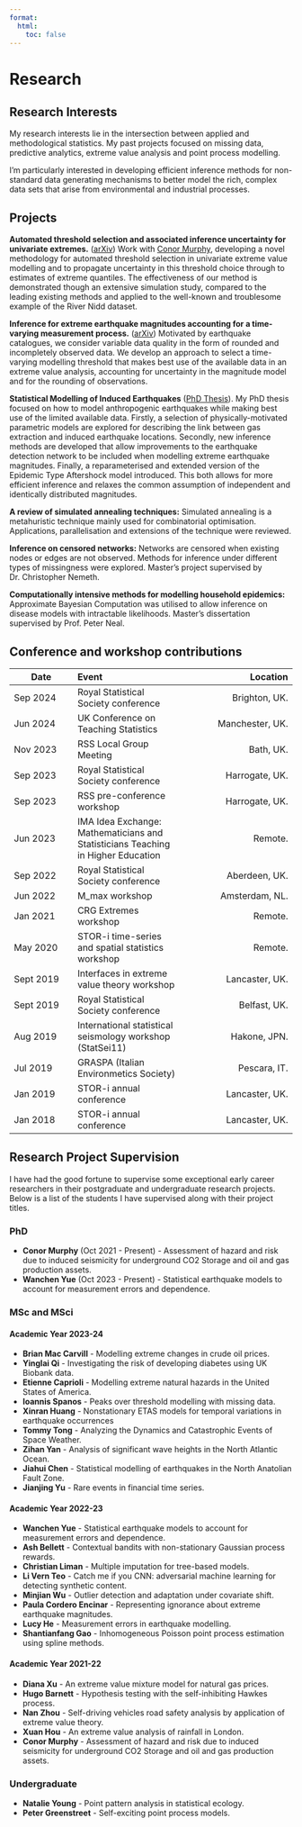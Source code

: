 ```yaml
---
format:
  html:
    toc: false
---
```

# Research 

## Research Interests 

My research interests lie in the intersection between applied and methodological statistics. My past projects focused on missing data, predictive analytics, extreme value analysis and point process modelling.

I'm particularly interested in developing efficient inference methods for non-standard data generating mechanisms to better model the rich, complex data sets that arise from environmental and industrial processes.

## Projects 

__Automated threshold selection and associated inference uncertainty for univariate extremes.__ ([arXiv](https://arxiv.org/abs/2310.17999)) Work with [Conor Murphy](https://www.lancaster.ac.uk/maths/people/conor-murphy2), developing a novel methodology for automated threshold selection in univariate extreme value modelling and to propagate uncertainty in this threshold choice through to estimates of extreme quantiles. The effectiveness of our method is demonstrated though an extensive simulation study, compared to the leading existing methods and applied to the well-known and troublesome example of the River Nidd dataset. 

__Inference for extreme earthquake magnitudes accounting for a time-varying measurement process.__ ([arXiv](https://arxiv.org/abs/2102.00884))  Motivated by earthquake catalogues, we consider variable data quality in the form of rounded and incompletely observed data. We develop an approach to select a time-varying modelling threshold that makes best use of the available data in an extreme value analysis, accounting for uncertainty in the magnitude model and for the rounding of observations. 

__Statistical Modelling of Induced Earthquakes__ ([PhD Thesis](https://doi.org/10.17635/lancaster/thesis/1436)). My PhD thesis focused on how to model anthropogenic earthquakes while making best use of the limited available data. Firstly, a selection of physically-motivated parametric models are explored for describing the link between gas extraction and induced earthquake locations. Secondly, new inference methods are developed that allow improvements to the earthquake detection network to be included when modelling extreme earthquake magnitudes. Finally, a reparameterised and extended version of the Epidemic Type Aftershock model introduced. This both allows for more efficient inference and relaxes the common assumption of independent and identically distributed magnitudes.

__A review of simulated annealing techniques:__ Simulated annealing is a metahuristic technique mainly used for combinatorial optimisation. Applications, parallelisation and extensions of the technique were reviewed.

__Inference on censored networks:__ Networks are censored when existing nodes or edges are not observed. Methods for inference under different types of missingness were explored. Master's project supervised by Dr. Christopher Nemeth.

__Computationally intensive methods for modelling household epidemics:__
Approximate Bayesian Computation was utilised to allow inference on disease models with intractable likelihoods. Master's dissertation supervised by Prof. Peter Neal.


## Conference and workshop contributions

| Date      | Event | Location |
|-----------|:-----------------|------------------:|
| Sep 2024  | Royal Statistical Society conference | Brighton, UK. |
| Jun 2024  | UK Conference on Teaching Statistics | Manchester, UK. |
| Nov 2023  | RSS Local Group Meeting | Bath, UK. |
| Sep 2023  | Royal Statistical Society conference | Harrogate, UK. |
| Sep 2023  | RSS pre-conference workshop | Harrogate, UK. |
| Jun 2023  | IMA Idea Exchange: Mathematicians and Statisticians Teaching in Higher Education | Remote. |
| Sep 2022  | Royal Statistical Society conference | Aberdeen, UK. |
| Jun 2022  | M\_max workshop | Amsterdam, NL. |
| Jan 2021  | CRG Extremes workshop | Remote. |
| May 2020 | STOR-i time-series and spatial statistics workshop | Remote. | 
| Sept 2019 | Interfaces in extreme value theory workshop| Lancaster, UK. |
| Sept 2019 | Royal Statistical Society conference | Belfast, UK. |
| Aug  2019 | International statistical seismology workshop (StatSei11) | Hakone, JPN.|
| Jul 2019 | GRASPA (Italian Environmetics Society)| Pescara, IT. |
| Jan 2019 | STOR-i annual conference | Lancaster, UK. |
| Jan 2018 | STOR-i annual conference | Lancaster, UK. |


## Research Project Supervision

I have had the good fortune to supervise some exceptional early career researchers in their postgraduate and undergraduate research projects. Below is a list of the students I have supervised along with their project titles.

### PhD 

- __Conor Murphy__ (Oct 2021 - Present) - Assessment of hazard and risk due to induced seismicity for underground CO2 Storage and oil and gas production assets. 
- __Wanchen Yue__ (Oct 2023 - Present) - Statistical earthquake models to account for measurement errors and dependence.

### MSc and MSci

#### Academic Year 2023-24
<!-- AY 2023-2024 -->
- __Brian Mac Carvill__ - Modelling extreme changes in
crude oil prices.
- __Yinglai Qi__ - Investigating the risk of developing diabetes using UK Biobank data.
- __Etienne Caprioli__ - Modelling extreme natural hazards in the United States of America. 
- __Ioannis Spanos__ - Peaks over threshold modelling with missing data.
- __Xinran Huang__ - Nonstationary ETAS models for temporal variations in
earthquake occurrences
- __Tommy Tong__ - Analyzing the Dynamics and Catastrophic Events of Space Weather.
- __Zihan Yan__ - Analysis of significant wave heights in the North Atlantic Ocean. 
- __Jiahui Chen__ - Statistical modelling of earthquakes in the North Anatolian Fault Zone.
- __Jianjing Yu__ - Rare events in financial time series.


<!-- AY 2022-2023 -->
#### Academic Year 2022-23
- __Wanchen Yue__ - Statistical earthquake models to account for measurement errors and dependence.
- __Ash Bellett__ - Contextual bandits with non-stationary Gaussian process rewards.
- __Christian Liman__ - Multiple imputation for tree-based models.
- __Li Vern Teo__ - Catch me if you CNN: adversarial machine learning for detecting
synthetic content.
- __Minjian Wu__ - Outlier detection and adaptation under covariate shift.
- __Paula Cordero Encinar__ - Representing ignorance about extreme earthquake magnitudes.
- __Lucy He__ - Measurement errors in earthquake modelling.
- __Shantianfang Gao__ - Inhomogeneous Poisson point process estimation using spline methods.

<!-- AY 2021-2022 -->
#### Academic Year 2021-22
- __Diana Xu__ - An extreme value mixture model for natural gas prices.
- __Hugo Barnett__ - Hypothesis testing with the self-inhibiting Hawkes process.
- __Nan Zhou__ - Self-driving vehicles road safety analysis by application of extreme value theory.
- __Xuan Hou__ - An extreme value analysis of rainfall in London.
- __Conor Murphy__ - Assessment of hazard and risk due to induced seismicity for underground CO2 Storage and oil and gas production assets.


### Undergraduate

- __Natalie Young__ - Point pattern analysis in statistical ecology.
- __Peter Greenstreet__ - Self-exciting point process models.

